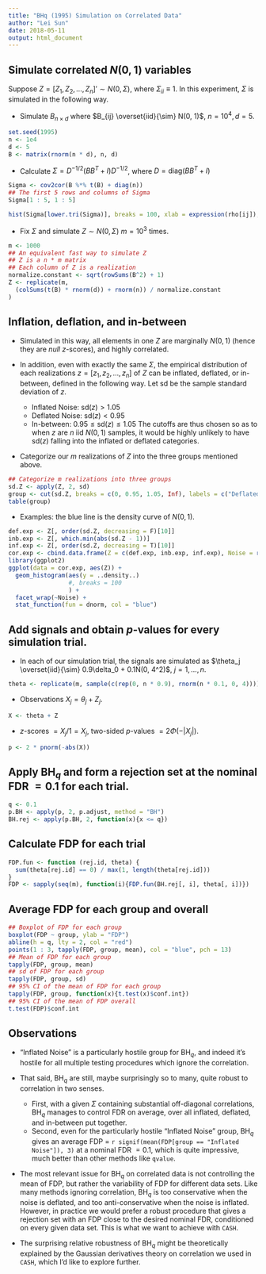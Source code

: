 ```yaml
---
title: "BHq (1995) Simulation on Correlated Data"
author: "Lei Sun"
date: 2018-05-11
output: html_document
---
```


## Simulate correlated $N(0, 1)$ variables

Suppose $Z = \left[Z_1, Z_2, \ldots, Z_n\right]' \sim N\left(0, \Sigma\right)$, where $\Sigma_{ii} \equiv 1$. In this experiment, $\Sigma$ is simulated in the following way.

- Simulate $B_{n \times d}$ where $B_{ij} \overset{iid}{\sim} N(0, 1)$, $n = 10^4, d = 5$.
```r
set.seed(1995)
n <- 1e4
d <- 5
B <- matrix(rnorm(n * d), n, d)
```

- Calculate $\Sigma = D^{-1/2}\left(BB^T + I\right)D^{-1/2}$, where $D = \text{diag}\left(BB^T + I\right)$
```r
Sigma <- cov2cor(B %*% t(B) + diag(n))
## The first 5 rows and columns of Sigma
Sigma[1 : 5, 1 : 5]
```

```r
hist(Sigma[lower.tri(Sigma)], breaks = 100, xlab = expression(rho[ij]), main = "Histogram of Pairwise Correlations\nIn this Simulation")
```

- Fix $\Sigma$ and simulate $Z \sim N\left(0, \Sigma\right)$ $m = 10^3$ times.
```r
m <- 1000
## An equivalent fast way to simulate Z
## Z is a n * m matrix
## Each column of Z is a realization
normalize.constant <- sqrt(rowSums(B^2) + 1)
Z <- replicate(m, 
  (colSums(t(B) * rnorm(d)) + rnorm(n)) / normalize.constant
)
```

## Inflation, deflation, and in-between

- Simulated in this way, all elements in one $Z$ are marginally $N\left(0, 1\right)$ (hence they are *null* $z$-scores), and highly correlated.

- In addition, even with exactly the same $\Sigma$, the empirical distribution of each realizations $z = \left[z_1, z_2, \ldots, z_n\right]$ of $Z$ can be inflated, deflated, or in-between, defined in the following way. Let $\text{sd}$ be the sample standard deviation of $z$.
    - Inflated Noise: $\text{sd}(z) > 1.05$
    - Deflated Noise: $\text{sd}(z) < 0.95$
    - In-between: $0.95 \le \text{sd}(z) \le 1.05$
The cutoffs are thus chosen so as to when $z$ are $n$ iid $N(0, 1)$ samples, it would be highly unlikely to have $\text{sd}(z)$ falling into the inflated or deflated categories.

- Categorize our $m$ realizations of $Z$ into the three groups mentioned above.
```r
## Categorize m realizations into three groups
sd.Z <- apply(Z, 2, sd)
group <- cut(sd.Z, breaks = c(0, 0.95, 1.05, Inf), labels = c("Deflated Noise", "In-between", "Inflated Noise"))
table(group)
```

- Examples: the blue line is the density curve of $N(0, 1)$.
```r
def.exp <- Z[, order(sd.Z, decreasing = F)[10]]
inb.exp <- Z[, which.min(abs(sd.Z - 1))]
inf.exp <- Z[, order(sd.Z, decreasing = T)[10]]
cor.exp <- cbind.data.frame(Z = c(def.exp, inb.exp, inf.exp), Noise = rep(c("Deflated Noise", "In-Between", "Inflated Noise"), each = n))
library(ggplot2)
ggplot(data = cor.exp, aes(Z)) + 
  geom_histogram(aes(y = ..density..)
                 #, breaks = 100
                 ) +
  facet_wrap(~Noise) +
  stat_function(fun = dnorm, col = "blue")
```

## Add signals and obtain $p$-values for every simulation trial.

- In each of our simulation trial, the signals are simulated as $\theta_j \overset{iid}{\sim} 0.9\delta_0 + 0.1N(0, 4^2)$, $j = 1, \ldots, n$.
```r
theta <- replicate(m, sample(c(rep(0, n * 0.9), rnorm(n * 0.1, 0, 4))))
```

- Observations $X_j = \theta_j + Z_j$.
```r
X <- theta + Z
```

- $z$-scores $= X_j / 1 = X_j$, two-sided $p$-values $= 2\Phi\left(-\left|X_j\right|\right)$.
```r
p <- 2 * pnorm(-abs(X))
```

## Apply $\text{BH}_q$ and form a rejection set at the nominal FDR $= 0.1$ for each trial.

```r
q <- 0.1
p.BH <- apply(p, 2, p.adjust, method = "BH")
BH.rej <- apply(p.BH, 2, function(x){x <= q})
```

## Calculate FDP for each trial

```r
FDP.fun <- function (rej.id, theta) {
  sum(theta[rej.id] == 0) / max(1, length(theta[rej.id]))
}
FDP <- sapply(seq(m), function(i){FDP.fun(BH.rej[, i], theta[, i])})
```

## Average FDP for each group and overall

```r
## Boxplot of FDP for each group
boxplot(FDP ~ group, ylab = "FDP")
abline(h = q, lty = 2, col = "red")
points(1 : 3, tapply(FDP, group, mean), col = "blue", pch = 13)
## Mean of FDP for each group
tapply(FDP, group, mean)
## sd of FDP for each group
tapply(FDP, group, sd)
## 95% CI of the mean of FDP for each group
tapply(FDP, group, function(x){t.test(x)$conf.int})
## 95% CI of the mean of FDP overall
t.test(FDP)$conf.int
```

## Observations

- "Inflated Noise" is a particularly hostile group for $\text{BH}_q$, and indeed it's hostile for all multiple testing procedures which ignore the correlation.

- That said, $\text{BH}_q$ are still, maybe surprisingly so to many, quite robust to correlation in two senses.
    - First, with a given $\Sigma$ containing substantial off-diagonal correlations, $\text{BH}_q$ manages to control FDR on average, over all inflated, deflated, and in-between put together.
    - Second, even for the particularly hostile "Inflated Noise" group, $\text{BH}_q$ gives an average FDP $=$ `r signif(mean(FDP[group == "Inflated Noise"]), 3)` at a nominal FDR $= 0.1$, which is quite impressive, much better than other methods like `qvalue`.

- The most relevant issue for $\text{BH}_q$ on correlated data is not controlling the mean of FDP, but rather the variability of FDP for different data sets. Like many methods ignoring correlation, $\text{BH}_q$ is too conservative when the noise is deflated, and too anti-conservative when the noise is inflated. However, in practice we would prefer a robust procedure that gives a rejection set with an FDP close to the desired nominal FDR, conditioned on every given data set. This is what we want to achieve with `CASH`.

- The surprising relative robustness of $\text{BH}_q$ might be theoretically explained by the Gaussian derivatives theory on correlation we used in `CASH`, which I'd like to explore further.
